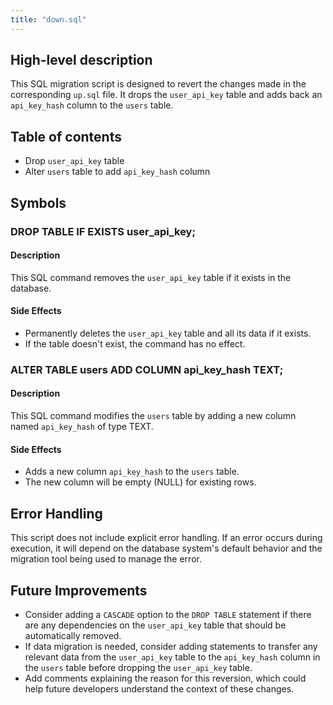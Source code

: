 ```yaml
---
title: "down.sql"
---
```


## High-level description
This SQL migration script is designed to revert the changes made in the corresponding `up.sql` file. It drops the `user_api_key` table and adds back an `api_key_hash` column to the `users` table.

## Table of contents
- Drop `user_api_key` table
- Alter `users` table to add `api_key_hash` column

## Symbols

### DROP TABLE IF EXISTS user_api_key;
#### Description
This SQL command removes the `user_api_key` table if it exists in the database.

#### Side Effects
- Permanently deletes the `user_api_key` table and all its data if it exists.
- If the table doesn't exist, the command has no effect.

### ALTER TABLE users ADD COLUMN api_key_hash TEXT;
#### Description
This SQL command modifies the `users` table by adding a new column named `api_key_hash` of type TEXT.

#### Side Effects
- Adds a new column `api_key_hash` to the `users` table.
- The new column will be empty (NULL) for existing rows.

## Error Handling
This script does not include explicit error handling. If an error occurs during execution, it will depend on the database system's default behavior and the migration tool being used to manage the error.

## Future Improvements
- Consider adding a `CASCADE` option to the `DROP TABLE` statement if there are any dependencies on the `user_api_key` table that should be automatically removed.
- If data migration is needed, consider adding statements to transfer any relevant data from the `user_api_key` table to the `api_key_hash` column in the `users` table before dropping the `user_api_key` table.
- Add comments explaining the reason for this reversion, which could help future developers understand the context of these changes.